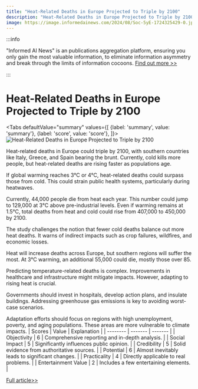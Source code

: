 ```yaml
---
title: "Heat-Related Deaths in Europe Projected to Triple by 2100"
description: "Heat-Related Deaths in Europe Projected to Triple by 2100"
image: https://image.informedainews.com/2024/08/Soc-5yE-1724325429-0.jpg
---
```



:::info

"Informed AI News" is an publications aggregation platform, ensuring you only gain the most valuable information, to eliminate information asymmetry and break through the limits of information cocoons.  [Find out more >>](/)

:::

# Heat-Related Deaths in Europe Projected to Triple by 2100


<Tabs
	defaultValue="summary"
	values={[
	{label: 'summary', value: 'summary'},
	{label: 'score', value: 'score'},
]}>
<TabItem value="summary">
<img
  src="https://image.informedainews.com/2024/08/Soc-5yE-1724325429-0.jpg"
  alt="Heat-Related Deaths in Europe Projected to Triple by 2100"
/>



Heat-related deaths in Europe could triple by 2100, with southern countries like Italy, Greece, and Spain bearing the brunt. Currently, cold kills more people, but heat-related deaths are rising faster as populations age.

If global warming reaches 3°C or 4°C, heat-related deaths could surpass those from cold. This could strain public health systems, particularly during heatwaves.

Currently, 44,000 people die from heat each year. This number could jump to 129,000 at 3°C above pre-industrial levels. Even if warming remains at 1.5°C, total deaths from heat and cold could rise from 407,000 to 450,000 by 2100.

The study challenges the notion that fewer cold deaths balance out more heat deaths. It warns of indirect impacts such as crop failures, wildfires, and economic losses.

Heat will increase deaths across Europe, but southern regions will suffer the most. At 3°C warming, an additional 55,000 could die, mostly those over 85.

Predicting temperature-related deaths is complex. Improvements in healthcare and infrastructure might mitigate impacts. However, adapting to rising heat is crucial.

Governments should invest in hospitals, develop action plans, and insulate buildings. Addressing greenhouse gas emissions is key to avoiding worst-case scenarios.

Adaptation efforts should focus on regions with high unemployment, poverty, and aging populations. These areas are more vulnerable to climate impacts.
</TabItem>
<TabItem value="score">
	| Scores     | Value   | Explanation |
	| -------- | ------- | ------- |
	| Objectivity  | 6    | Comprehensive reporting and in-depth analysis.    |
	| Social Impact | 5     | Significantly influences public opinion.    |
	| Credibility    | 5    | Solid evidence from authoritative sources.    |
	| Potential    | 6    | Almost inevitably leads to significant changes.    |
	| Practicality    | 4    | Directly applicable to real problems.    |
	| Entertainment Value    | 2    | Includes a few entertaining elements.    |
</TabItem>
</Tabs>

[Full article>>](https://www.theguardian.com/society/article/2024/aug/21/heat-deaths-in-europe-may-triple-by-end-of-the-century-study-finds)
